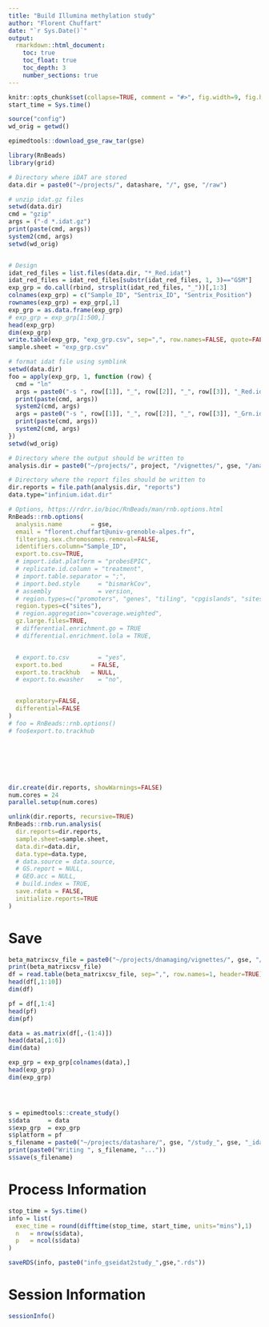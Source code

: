 ```yaml
---
title: "Build Illumina methylation study"
author: "Florent Chuffart"
date: "`r Sys.Date()`"
output: 
  rmarkdown::html_document:
    toc: true
    toc_float: true
    toc_depth: 3
    number_sections: true
---
```



```r
knitr::opts_chunk$set(collapse=TRUE, comment = "#>", fig.width=9, fig.height=6, eval=TRUE, echo=FALSE, results="hide")
start_time = Sys.time()
```

```r
source("config")
wd_orig = getwd()
```

```r
epimedtools::download_gse_raw_tar(gse)

```

```r
library(RnBeads)
library(grid)

# Directory where iDAT are stored
data.dir = paste0("~/projects/", datashare, "/", gse, "/raw")

# unzip idat.gz files
setwd(data.dir)
cmd = "gzip"
args = ("-d *.idat.gz")
print(paste(cmd, args))
system2(cmd, args)
setwd(wd_orig)


# Design
idat_red_files = list.files(data.dir, "*_Red.idat")
idat_red_files = idat_red_files[substr(idat_red_files, 1, 3)=="GSM"]
exp_grp = do.call(rbind, strsplit(idat_red_files, "_"))[,1:3]
colnames(exp_grp) = c("Sample_ID", "Sentrix_ID", "Sentrix_Position")
rownames(exp_grp) = exp_grp[,1]
exp_grp = as.data.frame(exp_grp)
# exp_grp = exp_grp[1:500,]
head(exp_grp)
dim(exp_grp)
write.table(exp_grp, "exp_grp.csv", sep=",", row.names=FALSE, quote=FALSE)
sample.sheet = "exp_grp.csv"

# format idat file using symblink
setwd(data.dir)
foo = apply(exp_grp, 1, function (row) {
  cmd = "ln"
  args = paste0("-s ", row[[1]], "_", row[[2]], "_", row[[3]], "_Red.idat ", row[[2]], "_", row[[3]], "_Red.idat")
  print(paste(cmd, args))
  system2(cmd, args)
  args = paste0("-s ", row[[1]], "_", row[[2]], "_", row[[3]], "_Grn.idat ", row[[2]], "_", row[[3]], "_Grn.idat")
  print(paste(cmd, args))
  system2(cmd, args)
})
setwd(wd_orig)

# Directory where the output should be written to
analysis.dir = paste0("~/projects/", project, "/vignettes/", gse, "/analysis")

# Directory where the report files should be written to
dir.reports = file.path(analysis.dir, "reports")
data.type="infinium.idat.dir"

# Options, https://rdrr.io/bioc/RnBeads/man/rnb.options.html
RnBeads::rnb.options(
  analysis.name        = gse,
  email = "florent.chuffart@univ-grenoble-alpes.fr",
  filtering.sex.chromosomes.removal=FALSE, 
  identifiers.column="Sample_ID",
  export.to.csv=TRUE,
  # import.idat.platform = "probesEPIC",
  # replicate.id.column = "treatment",
  # import.table.separator = ";",
  # import.bed.style     = "bismarkCov",
  # assembly             = version,
  # region.types=c("promoters", "genes", "tiling", "cpgislands", "sites"),
  region.types=c("sites"),
  # region.aggregation="coverage.weighted",
  gz.large.files=TRUE,
  # differential.enrichment.go = TRUE
  # differential.enrichment.lola = TRUE,


  # export.to.csv        = "yes",
  export.to.bed        = FALSE,
  export.to.trackhub   = NULL,
  # export.to.ewasher    = "no",


  exploratory=FALSE,
  differential=FALSE
)
# foo = RnBeads::rnb.options()
# foo$export.to.trackhub







dir.create(dir.reports, showWarnings=FALSE)
num.cores = 24
parallel.setup(num.cores)

unlink(dir.reports, recursive=TRUE)
RnBeads::rnb.run.analysis(
  dir.reports=dir.reports, 
  sample.sheet=sample.sheet, 
  data.dir=data.dir, 
  data.type=data.type,
  # data.source = data.source,
  # GS.report = NULL,
  # GEO.acc = NULL,
  # build.index = TRUE,
  save.rdata = FALSE,
  initialize.reports=TRUE
)

```



# Save

```r
beta_matrixcsv_file = paste0("~/projects/dnamaging/vignettes/", gse, "/analysis/reports/tracks_and_tables_data/csv/betas_1.csv.gz")
print(beta_matrixcsv_file)
df = read.table(beta_matrixcsv_file, sep=",", row.names=1, header=TRUE)
head(df[,1:10])
dim(df)

pf = df[,1:4]
head(pf)
dim(pf)

data = as.matrix(df[,-(1:4)])
head(data[,1:6])
dim(data)

exp_grp = exp_grp[colnames(data),]
head(exp_grp)
dim(exp_grp)




s = epimedtools::create_study()
s$data     = data
s$exp_grp  = exp_grp
s$platform = pf
s_filename = paste0("~/projects/datashare/", gse, "/study_", gse, "_idat_rnbeads.rds")
print(paste0("Writing ", s_filename, "..."))
s$save(s_filename)
```

# Process Information 

```r
stop_time = Sys.time()
info = list(
  exec_time = round(difftime(stop_time, start_time, units="mins"),1)
  n   = nrow(s$data),
  p   = ncol(s$data)
)

saveRDS(info, paste0("info_gseidat2study_",gse,".rds"))
```

# Session Information

```r
sessionInfo()
```







